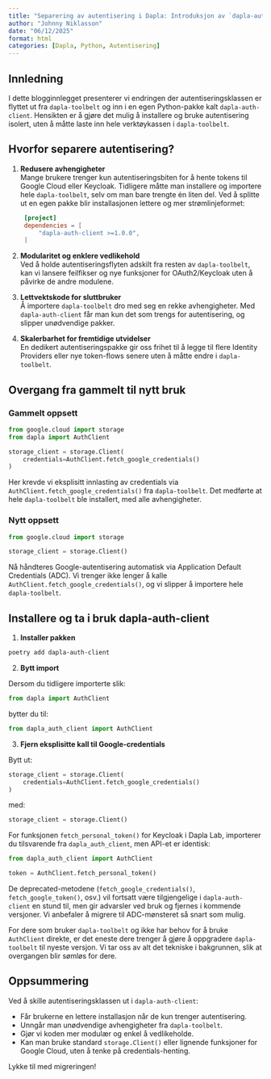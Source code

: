 ```yaml
---
title: "Separering av autentisering i Dapla: Introduksjon av `dapla-auth-client`"
author: "Johnny Niklasson"
date: "06/12/2025"
format: html
categories: [Dapla, Python, Autentisering]
---
```


## Innledning

I dette blogginnlegget presenterer vi endringen der autentiseringsklassen er flyttet ut fra `dapla-toolbelt` og inn i en egen Python-pakke kalt `dapla-auth-client`. Hensikten er å gjøre det mulig å installere og bruke autentisering isolert, uten å måtte laste inn hele verktøykassen i `dapla-toolbelt`.

## Hvorfor separere autentisering?

1. **Redusere avhengigheter**  
   Mange brukere trenger kun autentiseringsbiten for å hente tokens til Google Cloud eller Keycloak. Tidligere måtte man installere og importere hele `dapla-toolbelt`, selv om man bare trengte én liten del. Ved å splitte ut en egen pakke blir installasjonen lettere og mer strømlinjeformet:

   ```toml
    [project]
    dependencies = [
        "dapla-auth-client >=1.0.0",
    ]
   ```

2. **Modularitet og enklere vedlikehold**  
   Ved å holde autentiseringsflyten adskilt fra resten av `dapla-toolbelt`, kan vi lansere feilfikser og nye funksjoner for OAuth2/Keycloak uten å påvirke de andre modulene.

3. **Lettvektskode for sluttbruker**  
   Å importere `dapla-toolbelt` dro med seg en rekke avhengigheter. Med `dapla-auth-client` får man kun det som trengs for autentisering, og slipper unødvendige pakker.

4. **Skalerbarhet for fremtidige utvidelser**  
   En dedikert autentiseringspakke gir oss frihet til å legge til flere Identity Providers eller nye token-flows senere uten å måtte endre i `dapla-toolbelt`.

## Overgang fra gammelt til nytt bruk

### Gammelt oppsett

```python
from google.cloud import storage
from dapla import AuthClient

storage_client = storage.Client(
    credentials=AuthClient.fetch_google_credentials()
)
```

Her krevde vi eksplisitt innlasting av credentials via `AuthClient.fetch_google_credentials()` fra `dapla-toolbelt`. Det medførte at hele `dapla-toolbelt` ble installert, med alle avhengigheter.

### Nytt oppsett

```python
from google.cloud import storage

storage_client = storage.Client()
```

Nå håndteres Google-autentisering automatisk via Application Default Credentials (ADC). Vi trenger ikke lenger å kalle `AuthClient.fetch_google_credentials()`, og vi slipper å importere hele `dapla-toolbelt`.

## Installere og ta i bruk dapla-auth-client

1. **Installer pakken**

```bash
poetry add dapla-auth-client
```

2. **Bytt import**

Dersom du tidligere importerte slik:

```python
from dapla import AuthClient
```

bytter du til:

```python
from dapla_auth_client import AuthClient
```

3. **Fjern eksplisitte kall til Google‐credentials**

Bytt ut:

```python
storage_client = storage.Client(
    credentials=AuthClient.fetch_google_credentials()
)
```

med:

```python
storage_client = storage.Client()
```

For funksjonen `fetch_personal_token()` for Keycloak i Dapla Lab, importerer du tilsvarende fra `dapla_auth_client`, men API-et er identisk:

```python
from dapla_auth_client import AuthClient

token = AuthClient.fetch_personal_token()
```

De deprecated-metodene (`fetch_google_credentials()`, `fetch_google_token()`, osv.) vil fortsatt være tilgjengelige i `dapla-auth-client` en stund til, men gir advarsler ved bruk og fjernes i kommende versjoner. Vi anbefaler å migrere til ADC-mønsteret så snart som mulig.

For dere som bruker `dapla-toolbelt` og ikke har behov for å bruke `AuthClient` direkte, er det eneste dere trenger å gjøre å oppgradere `dapla-toolbelt` til nyeste versjon. Vi tar oss av alt det tekniske i bakgrunnen, slik at overgangen blir sømløs for dere.

## Oppsummering

Ved å skille autentiseringsklassen ut i `dapla-auth-client`:

- Får brukerne en lettere installasjon når de kun trenger autentisering.
- Unngår man unødvendige avhengigheter fra `dapla-toolbelt`.
- Gjør vi koden mer modulær og enkel å vedlikeholde.
- Kan man bruke standard `storage.Client()` eller lignende funksjoner for Google Cloud, uten å tenke på credentials-henting.

Lykke til med migreringen!